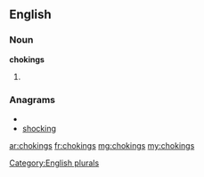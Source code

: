 ==English==

===Noun===
'''chokings'''

# {{plural of|[[choking]]}}

===Anagrams===
* {{alphagram|cghiknos}}
* [[shocking#English|shocking]]


[[Category:English plurals]]

[[ar:chokings]]
[[fr:chokings]]
[[mg:chokings]]
[[my:chokings]]